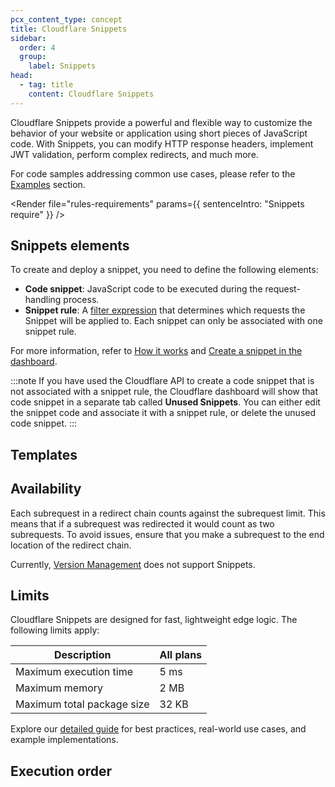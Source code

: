 ```yaml
---
pcx_content_type: concept
title: Cloudflare Snippets
sidebar:
  order: 4
  group:
    label: Snippets
head:
  - tag: title
    content: Cloudflare Snippets
---
```



Cloudflare Snippets provide a powerful and flexible way to customize the behavior of your website or application using short pieces of JavaScript code. With Snippets, you can modify HTTP response headers, implement <GlossaryTooltip term="JSON web token (JWT)" prepend="JSON web token (JWT) is ">JWT</GlossaryTooltip> validation, perform complex <GlossaryTooltip term="redirect">redirects</GlossaryTooltip>, and much more.

For code samples addressing common use cases, please refer to the [Examples](/rules/snippets/examples/) section.

<Render
	file="rules-requirements"
	params={{ sentenceIntro: "Snippets require" }}
/>

## Snippets elements

To create and deploy a snippet, you need to define the following elements:

- **Code snippet**: JavaScript code to be executed during the request-handling process.
- **Snippet rule**: A [filter expression](/ruleset-engine/rules-language/expressions/) that determines which requests the Snippet will be applied to. Each snippet can only be associated with one snippet rule.

For more information, refer to [How it works](/rules/snippets/how-it-works/) and [Create a snippet in the dashboard](/rules/snippets/create-dashboard/).

:::note
If you have used the Cloudflare API to create a code snippet that is not associated with a snippet rule, the Cloudflare dashboard will show that code snippet in a separate tab called **Unused Snippets**. You can either edit the snippet code and associate it with a snippet rule, or delete the unused code snippet.
:::

## Templates

<Render file="rules-templates" />

## Availability

<Render file="rules-new-limits" />

<FeatureTable id="rules.snippets" />

Each <GlossaryTooltip term="Snippets subrequest" prepend="A subrequest is ">subrequest</GlossaryTooltip> in a redirect chain counts against the subrequest limit. This means that if a subrequest was redirected it would count as two subrequests. To avoid issues, ensure that you make a subrequest to the end location of the redirect chain.

Currently, [Version Management](/version-management/) does not support Snippets.

## Limits

Cloudflare Snippets are designed for fast, lightweight edge logic. The following limits apply:

| Description                | All plans |
| -------------------------- | --------- |
| Maximum execution time     | 5 ms      |
| Maximum memory             | 2 MB      |
| Maximum total package size | 32 KB     |

<Card title="Need guidance on choosing between Snippets and Workers?" icon="magnifier">

Explore our [detailed guide](/rules/snippets/when-to-use/) for best practices, real-world use cases, and example implementations.

</Card>

## Execution order

<Render file="product-execution-order" />
